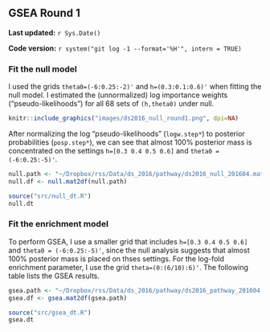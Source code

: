 ## GSEA Round 1 {#ds2016-1}

**Last updated:** `r Sys.Date()`

**Code version:** `r system("git log -1 --format='%H'", intern = TRUE)`

### Fit the null model

I used the grids `theta0=(-6:0.25:-2)'` and `h=(0.3:0.1:0.6)'` when fitting the null model. I estimated the (unnormalized) log importance weights ("pseudo-likelihoods") for all 68 sets of `(h,theta0)` under null. 

```r
knitr::include_graphics("images/ds2016_null_round1.png", dpi=NA)
```

After normalizing the log "pseudo-likelihoods" (`logw.step*`) to posterior probabilities (`posp.step*`), we can see that almost 100% posterior mass is concentrated on the settings `h=[0.3 0.4 0.5 0.6]` and `theta0 = (-6:0.25:-5)'`.
```r
null.path <- "~/Dropbox/rss/Data/ds_2016/pathway/ds2016_null_201604.mat"
null.df <- null.mat2df(null.path)
```

```r
source("src/null_dt.R")
null.dt
```

### Fit the enrichment model

To perform GSEA, I use a smaller grid that includes `h=[0.3 0.4 0.5 0.6]` and `theta0 = (-6:0.25:-5)'`, since the null analysis suggests that almost 100% posterior mass is placed on thses settings. For the log-fold enrichment parameter, I use the grid `theta=(0:(6/10):6)'`. The following table lists the GSEA results. 
```r
gsea.path <- "~/Dropbox/rss/Data/ds_2016/pathway/ds2016_pathway_201604.mat"
gsea.df <- gsea.mat2df(gsea.path) 
```

```r
source("src/gsea_dt.R")
gsea.dt
```


